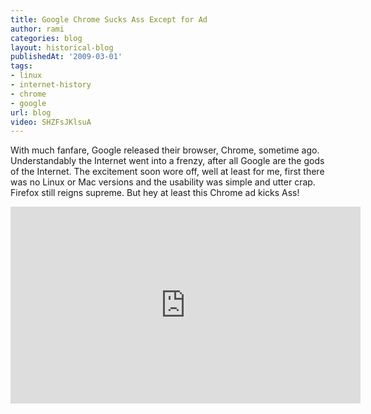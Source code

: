 ```yaml
---
title: Google Chrome Sucks Ass Except for Ad
author: rami
categories: blog
layout: historical-blog
publishedAt: '2009-03-01'
tags:
- linux
- internet-history
- chrome
- google
url: blog
video: SHZFsJKlsuA
---
```


With much fanfare, Google released their browser, Chrome, sometime ago. Understandably the Internet went into a frenzy, after all Google are the gods of the Internet. The excitement soon wore off, well at least for me, first there was no Linux or Mac versions and the usability was simple and utter crap. Firefox still reigns supreme. But hey at least this Chrome ad kicks Ass!

<iframe width="560" height="315" src="https://www.youtube-nocookie.com/embed/SHZFsJKlsuA?rel=0" frameborder="0" allow="autoplay; encrypted-media" allowfullscreen></iframe>
